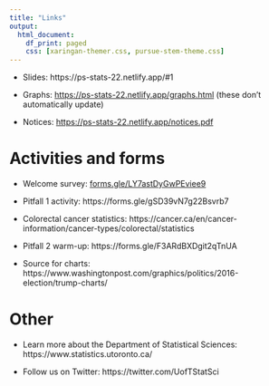 ```yaml
---
title: "Links"
output:
  html_document:
    df_print: paged
    css: [xaringan-themer.css, pursue-stem-theme.css]
---
```


-   Slides: https://ps-stats-22.netlify.app/#1

-   Graphs: [https://ps-stats-22.netlify.app/graphs.html](https://ps-stats-22.netlify.app/graphs.html) (these don't automatically update)

-   Notices: [https://ps-stats-22.netlify.app/notices.pdf](https://ps-stats-22.netlify.app/notices.pdf)

# Activities and forms

-   Welcome survey: [forms.gle/LY7astDyGwPEviee9](https://forms.gle/LY7astDyGwPEviee9)

-   Pitfall 1 activity: https://forms.gle/gSD39vN7g22Bsvrb7

-   Colorectal cancer statistics: https://cancer.ca/en/cancer-information/cancer-types/colorectal/statistics

-   Pitfall 2 warm-up: https://forms.gle/F3ARdBXDgit2qTnUA

-   Source for charts: https://www.washingtonpost.com/graphics/politics/2016-election/trump-charts/ 

# Other

-   Learn more about the Department of Statistical Sciences: https://www.statistics.utoronto.ca/

-   Follow us on Twitter: https://twitter.com/UofTStatSci
